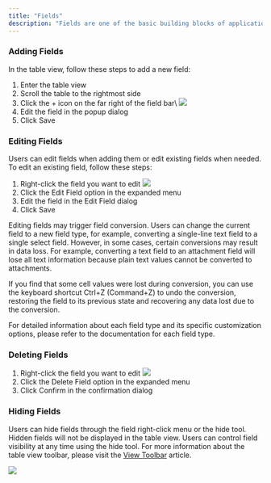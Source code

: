 ```yaml
---
title: "Fields"
description: "Fields are one of the basic building blocks of applications, combining different types of fields to build the application structure"
---
```


### Adding Fields

In the table view, follow these steps to add a new field:

1. Enter the table view
2. Scroll the table to the rightmost side
3. Click the + icon on the far right of the field bar\\
   ![](/images/ji-ben-gong-neng/4c671faa180b1fe6.png)
4. Edit the field in the popup dialog
5. Click Save

### Editing Fields

Users can edit fields when adding them or edit existing fields when needed. To edit an existing field, follow these steps:
1. Right-click the field you want to edit ![](/images/ji-ben-gong-neng/738cf1737dbdd0c1.png)
2. Click the Edit Field option in the expanded menu
3. Edit the field in the Edit Field dialog
4. Click Save

<Accordion title="Notes on Field Conversion">
  Editing fields may trigger field conversion. Users can change the current field to a new field type, for example, converting a single-line text field to a single select field. However, in some cases, certain conversions may result in data loss. For example, converting a text field to an attachment field will lose all text information because plain text values cannot be converted to attachments.

  If you find that some cell values were lost during conversion, you can use the keyboard shortcut Ctrl+Z (Command+Z) to undo the conversion, restoring the field to its previous state and recovering any data lost due to the conversion.

  For detailed information about each field type and its specific customization options, please refer to the documentation for each field type.
</Accordion>

### Deleting Fields

1. Right-click the field you want to edit ![](/images/ji-ben-gong-neng/7ab6c9660947e51e.png)
2. Click the Delete Field option in the expanded menu
3. Click Confirm in the confirmation dialog

### Hiding Fields

Users can hide fields through the field right-click menu or the hide tool. Hidden fields will not be displayed in the table view. Users can control field visibility at any time using the hide tool. For more information about the table view toolbar, please visit the [View Toolbar](/en/basic/view/toolbar/filter) article.

![](/images/ji-ben-gong-neng/9483a401484f3026.png)
